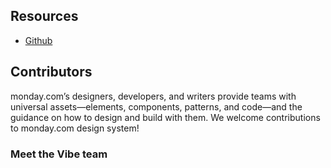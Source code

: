 
<Meta title="Welcome" />

<WelcomeHeader />
<WelcomeIntro />

## Resources

- [Github](https://github.com/mondaycom/monday-ui-style/)

## Contributors

monday.com’s designers, developers, and writers provide teams with universal assets—elements, components, patterns, and code—and the guidance on how to design and build with them.
We welcome contributions to monday.com design system!

### Meet the Vibe team

<Contributors />
<OtherContributorsList />
